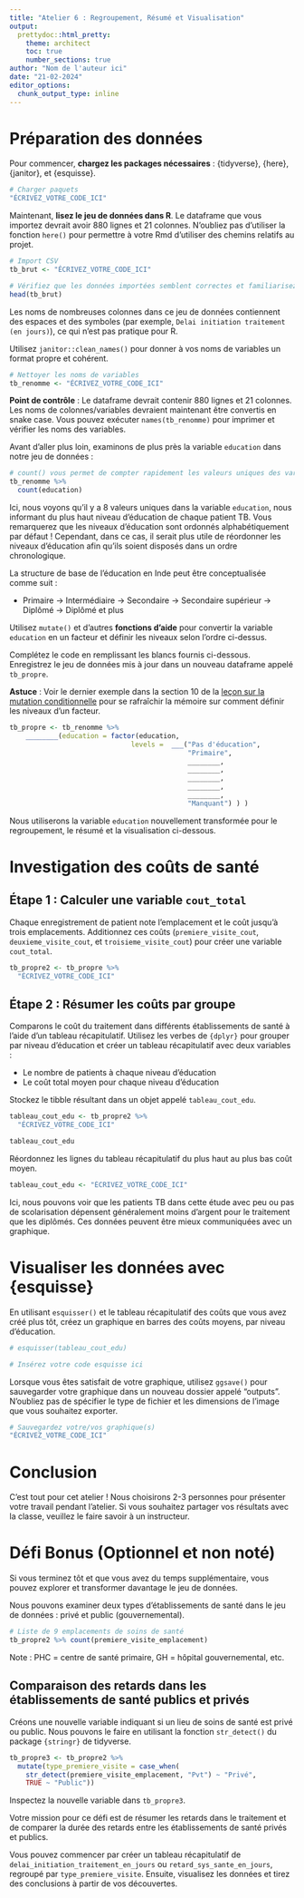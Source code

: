 ```yaml
---
title: "Atelier 6 : Regroupement, Résumé et Visualisation"
output:
  prettydoc::html_pretty:
    theme: architect
    toc: true
    number_sections: true
author: "Nom de l'auteur ici"
date: "21-02-2024"
editor_options: 
  chunk_output_type: inline
---
```


# Préparation des données

Pour commencer, **chargez les packages nécessaires** : {tidyverse}, {here}, {janitor}, et {esquisse}.

```r
# Charger paquets
"ÉCRIVEZ_VOTRE_CODE_ICI"
```

Maintenant, **lisez le jeu de données dans R**. Le dataframe que vous importez devrait avoir 880 lignes et 21 colonnes. N'oubliez pas d'utiliser la fonction `here()` pour permettre à votre Rmd d'utiliser des chemins relatifs au projet.

```r
# Import CSV
tb_brut <- "ÉCRIVEZ_VOTRE_CODE_ICI"

# Vérifiez que les données importées semblent correctes et familiarisez-vous avec les variables
head(tb_brut)
```

Les noms de nombreuses colonnes dans ce jeu de données contiennent des espaces et des symboles (par exemple, `Delai initiation traitement (en jours)`), ce qui n'est pas pratique pour R.

Utilisez `janitor::clean_names()` pour donner à vos noms de variables un format propre et cohérent.

```r
# Nettoyer les noms de variables
tb_renomme <- "ÉCRIVEZ_VOTRE_CODE_ICI"
```

**Point de contrôle** : Le dataframe devrait contenir 880 lignes et 21 colonnes. Les noms de colonnes/variables devraient maintenant être convertis en snake case. Vous pouvez exécuter `names(tb_renomme)` pour imprimer et vérifier les noms des variables.

Avant d'aller plus loin, examinons de plus près la variable `education` dans notre jeu de données :
```r
# count() vous permet de compter rapidement les valeurs uniques des variables
tb_renomme %>% 
  count(education)
```

Ici, nous voyons qu'il y a 8 valeurs uniques dans la variable `education`, nous informant du plus haut niveau d'éducation de chaque patient TB. Vous remarquerez que les niveaux d'éducation sont ordonnés alphabétiquement par défaut ! Cependant, dans ce cas, il serait plus utile de réordonner les niveaux d'éducation afin qu'ils soient disposés dans un ordre chronologique.

La structure de base de l'éducation en Inde peut être conceptualisée comme suit :

- Primaire -> Intermédiaire -> Secondaire -> Secondaire  supérieur -> Diplômé -> Diplômé et plus

Utilisez `mutate()` et d'autres **fonctions d'aide** pour convertir la variable `education` en un facteur et définir les niveaux selon l'ordre ci-dessus.

Complétez le code en remplissant les blancs fournis ci-dessous. Enregistrez le jeu de données mis à jour dans un nouveau dataframe appelé `tb_propre`.

**Astuce** : Voir le dernier exemple dans la section 10 de la [leçon sur la mutation conditionnelle](https://the-graph-courses.github.io/data_untangled_wp/lessons/fr_ls04_conditional_mutate.html#10_Conditions_multiples_sur_une_seule_variable) pour se rafraîchir la mémoire sur comment définir les niveaux d'un facteur.

```r
tb_propre <- tb_renomme %>%
    ________(education = factor(education,
                              levels =  ___("Pas d'éducation",
                                            "Primaire",
                                            ________,
                                            ________,
                                            ________,
                                            ________,
                                            ________,
                                            "Manquant") ) )
```

Nous utiliserons la variable `education` nouvellement transformée pour le regroupement, le résumé et la visualisation ci-dessous.

# Investigation des coûts de santé

## Étape 1 : Calculer une variable `cout_total`

Chaque enregistrement de patient note l'emplacement et le coût jusqu'à trois emplacements. Additionnez ces coûts (`premiere_visite_cout`, `deuxieme_visite_cout`, et `troisieme_visite_cout`) pour créer une variable `cout_total`.

```r
tb_propre2 <- tb_propre %>% 
  "ÉCRIVEZ_VOTRE_CODE_ICI"
```

## Étape 2 : Résumer les coûts par groupe

Comparons le coût du traitement dans différents établissements de santé à l'aide d'un tableau récapitulatif. Utilisez les verbes de `{dplyr}` pour grouper par niveau d'éducation et créer un tableau récapitulatif avec deux variables :

- Le nombre de patients à chaque niveau d'éducation
- Le coût total moyen pour chaque niveau d'éducation

Stockez le tibble résultant dans un objet appelé `tableau_cout_edu`.

```r
tableau_cout_edu <- tb_propre2 %>% 
  "ÉCRIVEZ_VOTRE_CODE_ICI"

tableau_cout_edu
```

Réordonnez les lignes du tableau récapitulatif du plus haut au plus bas coût moyen.

```r
tableau_cout_edu <- "ÉCRIVEZ_VOTRE_CODE_ICI"
```

Ici, nous pouvons voir que les patients TB dans cette étude avec peu ou pas de scolarisation dépensent généralement moins d'argent pour le traitement que les diplômés. Ces données peuvent être mieux communiquées avec un graphique.

# Visualiser les données avec {esquisse}

En utilisant `esquisser()` et le tableau récapitulatif des coûts que vous avez créé plus tôt, créez un graphique en barres des coûts moyens, par niveau d'éducation.

```r
# esquisser(tableau_cout_edu)

# Insérez votre code esquisse ici
```

Lorsque vous êtes satisfait de votre graphique, utilisez `ggsave()` pour sauvegarder votre graphique dans un nouveau dossier appelé "outputs". N'oubliez pas de spécifier le type de fichier et les dimensions de l'image que vous souhaitez exporter.

```r
# Sauvegardez votre/vos graphique(s)
"ÉCRIVEZ_VOTRE_CODE_ICI"
```

# Conclusion

C'est tout pour cet atelier ! Nous choisirons 2-3 personnes pour présenter votre travail pendant l'atelier. Si vous souhaitez partager vos résultats avec la classe, veuillez le faire savoir à un instructeur.

# Défi Bonus (Optionnel et non noté)

Si vous terminez tôt et que vous avez du temps supplémentaire, vous pouvez explorer et transformer davantage le jeu de données.

Nous pouvons examiner deux types d'établissements de santé dans le jeu de données : privé et public (gouvernemental).

```r
# Liste de 9 emplacements de soins de santé
tb_propre2 %>% count(premiere_visite_emplacement)
```

Note : PHC = centre de santé primaire, GH = hôpital gouvernemental, etc.

## Comparaison des retards dans les établissements de santé publics et privés

Créons une nouvelle variable indiquant si un lieu de soins de santé est privé ou public. Nous pouvons le faire en utilisant la fonction `str_detect()` du package `{stringr}` de tidyverse.

```r
tb_propre3 <- tb_propre2 %>% 
  mutate(type_premiere_visite = case_when(
    str_detect(premiere_visite_emplacement, "Pvt") ~ "Privé",
    TRUE ~ "Public"))
```

Inspectez la nouvelle variable dans `tb_propre3`.

Votre mission pour ce défi est de résumer les retards dans le traitement et de comparer la durée des retards entre les établissements de santé privés et publics.

Vous pouvez commencer par créer un tableau récapitulatif de `delai_initiation_traitement_en_jours` ou `retard_sys_sante_en_jours`, regroupé par `type_premiere_visite`. Ensuite, visualisez les données et tirez des conclusions à partir de vos découvertes.
